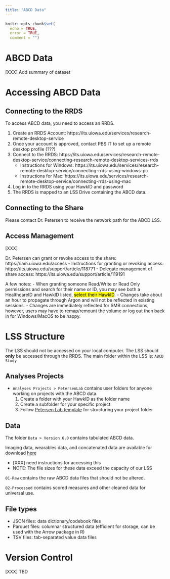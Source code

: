 ```yaml
---
title: "ABCD Data"
---
```


```r
knitr::opts_chunk$set(
  echo = TRUE,
  error = TRUE,
  comment = "")
```

# ABCD Data {#abcddata}
[XXX] Add summary of dataset

# Accessing ABCD Data

## Connecting to the RRDS

To access ABCD data, you need to access an RRDS.

1. Create an RRDS Account: https://its.uiowa.edu/services/research-remote-desktop-service 
1. Once your account is approved, contact PBS IT to set up a remote desktop profile  (???)
1. Connect to the RRDS: https://its.uiowa.edu/services/research-remote-desktop-service/connecting-research-remote-desktop-services-rrds 
    - Instructions for Windows: https://its.uiowa.edu/services/research-remote-desktop-service/connecting-rrds-using-windows-pc
    - Instructions for Mac: https://its.uiowa.edu/services/research-remote-desktop-service/connecting-rrds-using-mac
1. Log in to the RRDS using your HawkID and password
1. The RRDS is mapped to an LSS Drive containing the ABCD data.

## Connecting to the Share

Please contact Dr. Petersen to receive the network path for the ABCD LSS.

## Access Management

[XXX]

Dr. Petersen can grant or revoke access to the share: https://iam.uiowa.edu/access
- Instructions for granting or revoking access: https://its.uiowa.edu/support/article/118771
- Delegate management of share access: https://its.uiowa.edu/support/article/119191

A few notes:
- When granting someone Read/Write or Read Only permissions and search for their name or ID, you may see both a HealthcareID and HawkID listed, <mark>select their HawkID</mark>.
- Changes take about an hour to propagate through Argon and will not be reflected in existing sessions.
- Changes are immediately reflected for SMB connections, however, users may have to remap/remount the volume or log out then back in for Windows/MacOS to be happy.

# LSS Structure

The LSS should not be accessed on your local computer. 
The LSS should **only** be accessed through the RRDS.
The main folder within the LSS is: `ABCD Study`

## Analyses Projects
- `Analyses Projects > PetersenLab` contains user folders for anyone working on projects with the ABCD data.
    1. Create a folder with your HawkID as the folder name
    1. Create a subfolder for your specific project
    1. Follow [Petersen Lab template](https://research-git.uiowa.edu/PetersenLab/Template) for structuring your project folder

## Data

The folder `Data > Version 6.0` contains tabulated ABCD data.

Imaging data, wearables data, and concatenated data are available for download [here](https://nbdc-datashare.lassoinformatics.com/)

- [XXX] need instructions for accessing this
- NOTE: The file sizes for these data exceed the capacity of our LSS

`01-Raw` contains the raw ABCD data files that should not be altered.

`02-Processed` contains scored measures and other cleaned data for universal use.

## File types
- JSON files: data dictionary/codebook files
- Parquet files: columnar structured data (efficient for storage, can be used with the Arrow package in R)
- TSV files: tab-separated value data files

# Version Control

[XXX] TBD


